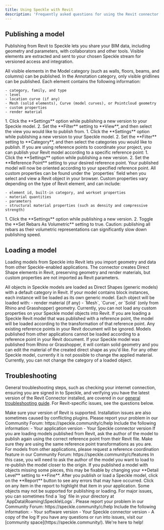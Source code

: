 ```yaml
---
title: Using Speckle with Revit
description: 'Frequently asked questions for using the Revit connector'
---
```


## Publishing a model

Publishing from Revit to Speckle lets you share your BIM data, including geometry and parameters, with collaborators and other tools. Visible elements are extracted and sent to your chosen Speckle stream for versioned access and integration.

<AccordionGroup>

  <Accordion title="What types of Revit elements can I publish to Speckle?">
  All visible elements in the Model category (such as walls, floors, beams, and columns) can be published. In the Annotation category, only visible gridlines can be published. Each element contains the following information:

    - category, family, and type
    - level
    - location curve (if any)
    - Mesh (solid elements), Curve (model curves), or Pointcloud geometry
    - custom properties
    - render material

  </Accordion>

<Accordion title="How do I publish models from Revit views?">
1. Click the **Settings** option while publishing a new version to your Speckle model.
2. Set the **Filter** setting to **View**, and then select the view you would like to publish from.
</Accordion>

<Accordion title="How do I publish models by Revit category?">
1. Click the **Settings** option while publishing a new version to your Speckle model.
2. Set the **Filter** setting to **Category**, and then select the categories you would like to publish.
</Accordion>

<Accordion title="How do I make sure my Revit model is aligned with my other Speckle models?">
If you are using reference points to coordinate your project, you can publish your Revit model according to a specific reference point:
1. Click the **Settings** option while publishing a new version.
2. Set the **Reference Point** setting to your desired reference point.
Your published model will now be oriented according to your specified reference point.
</Accordion>

<Accordion title="How do I see the custom properties on my published Revit elements, like parameters or material quantities?">
All custom properties can be found under the `properties` field when you select and view a Revit object in your browser.
Custom properties vary depending on the type of Revit element, and can include:

    - element id, built-in category, and workset properties
    - material quantities
    - parameters
    - structural material properties (such as density and compressive strength)

</Accordion>

<Accordion title="How do I publish my rebar as solid objects instead of curves?">
1. Click the **Settings** option while publishing a new version.
2. Toggle the **Set Rebars As Volumetric** setting to true.
Caution: publishing all rebars as their volumetric representations can significantly slow down publishing speed. 
</Accordion>

</AccordionGroup>

## Loading a model

Loading models from Speckle into Revit lets you import geometry and data from other Speckle-enabled applications. The connector creates Direct Shape elements in Revit, preserving geometry and render materials, but custom properties are not imported as Revit parameters.

<AccordionGroup>
  
  <Accordion title="How are Speckle models loaded in Revit?">
  All objects in Speckle models are loaded as Direct Shapes (generic models) with a default category in Revit. If your model contains block instances, each instance will be loaded as its own generic model. Each object will be loaded with:
  - render material (if any)
  - `Mesh`, `Curve`, or `Solid` (only from Rhino and Grasshopper) geometry.
  </Accordion>

<Accordion title="Can I load custom properties in Revit, like parameters?">
  Currently, you can not load any custom properties on your Speckle model objects into Revit.
</Accordion>

<Accordion title="How do I load a Speckle Model according to a specific reference point in Revit?">
  If you are loading a Speckle Revit model that was published with a reference point, the model will be loaded according to the transformation of that reference point. 
  Any existing reference points in your Revit document will be ignored. 
  Models published from other applications cannot be loaded according to a reference point in your Revit document.
</Accordion>

<Accordion title="How do I change the material of a Speckle model object I loaded in Revit?">
  If your Speckle model was published from Rhino or Grasshopper, it will contain
  solid geometry and you can edit the material of the created direct shape as
  you'd like. For any other Speckle model, currently it is not possible to
  change the applied material.
</Accordion>

  <Accordion title="How do I change the category of a Speckle model object I loaded in Revit?">
  Currently, you can not change the category of a loaded object.
  </Accordion>
  
</AccordionGroup>

## Troubleshooting

General troubleshooting steps, such as checking your internet connection, ensuring you are signed in to Speckle, and verifying you have the latest version of the Revit Connector installed, are covered in our [general troubleshooting guide](/troubleshooting). For Revit-specific issues, see the questions below.

<AccordionGroup>

<Accordion title="The Speckle plugin is not showing up after I installed the connector.">
  Make sure your version of Revit is supported. Installation issues are also sometimes caused by conflicting plugins. Please report your problem in our Community Forum: https://speckle.community/c/help 
  Include the following information:
  - Your application version
  - Your Speckle connector version
</Accordion>

<Accordion title="My Speckle model was loaded in an incorrect position.">
  If you are loading models published from Revit, ask the author of the model to publish again using the correct reference point from their Revit file.
  Make sure they are using the same reference point transformations as you are. 
  For models from other applications, please request a reference coordination feature in our Community Forum: https://speckle.community/c/features
</Accordion>

<Accordion title="Loading fails if the model from Speckle is too far from the Revit origin.">
 In this case, you will need to ask the author of the model you want to load to re-publish the model closer to the origin.
</Accordion>

<Accordion title="Some objects that I published or loaded are missing from my model.">
 If you published a model with objects missing some pieces, this may be fixable by changing your **Detail Level** setting to **Fine**.
After you publish or load a Speckle model, click on the **Report** button to see any errors that may have occurred. 
Click on any item in the report to highlight that item in your application. Some objects may not be supported for publishing or loading.
</Accordion>

<Accordion title="The plugin UI is empty or unresponsive, or my application crashed while I was using the connector.">
For major issues, you can sometimes find a `log` file in your directory at `AppData\Roaming\Speckle\Logs`. Please report your problem in our Community Forum: https://speckle.community/c/help 
Include the following information:
- Your software version
- Your Speckle connector version
- A copy of the log 
</Accordion>

<Info>
  If you have any questions or run into issues, visit our [community space](https://speckle.community/).
  We're here to help!
</Info>
</AccordionGroup>


<LearnMore />
